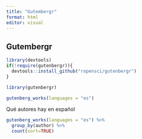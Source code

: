 ```yaml
---
title: "Gutembergr"
format: html
editor: visual
---
```


## Gutembergr

```r
library(devtools)
if(!require(gutenbergr)){
  devtools::install_github("ropensci/gutenbergr")
}

library(gutenbergr)

```

```r
gutenberg_works(languages = "es") 
```

Qué autores hay en español

```r
gutenberg_works(languages = "es") %>% 
  group_by(author) %>% 
  count(sort=TRUE)
```
